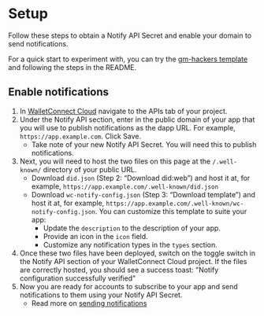 
# Setup

Follow these steps to obtain a Notify API Secret and enable your domain to send notifications.

For a quick start to experiment with, you can try the [gm-hackers template](https://github.com/WalletConnect/gm-hackers) and following the steps in the README.

## Enable notifications

<CloudBanner />

1. In [WalletConnect Cloud](https://cloud.walletconnect.com) navigate to the APIs tab of your project.
2. Under the Notify API section, enter in the public domain of your app that you will use to publish notifications as the dapp URL. For example, `https://app.example.com`. Click Save.
    - Take note of your new Notify API Secret. You will need this to publish notifications.
3. Next, you will need to host the two files on this page at the `/.well-known/` directory of your public URL.
    - Download `did.json` (Step 2: “Download did:web”) and host it at, for example, `https://app.example.com/.well-known/did.json`
    - Download `wc-notify-config.json` (Step 3: “Download template”) and host it at, for example, `https://app.example.com/.well-known/wc-notify-config.json`. You can customize this template to suite your app:
       - Update the `description` to the description of your app.
       - Provide an icon in the `icon` field.
       - Customize any notification types in the `types` section.
4. Once these two files have been deployed, switch on the toggle switch in the Notify API section of your WalletConnect Cloud project. If the files are correctly hosted, you should see a success toast: "Notify configuration successfully verified"
5. Now you are ready for accounts to subscribe to your app and send notifications to them using your Notify API Secret.
    - Read more on [sending notifications](sending-notifications)
